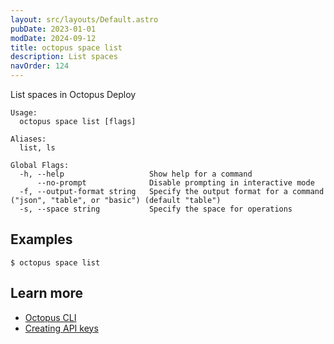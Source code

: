 ```yaml
---
layout: src/layouts/Default.astro
pubDate: 2023-01-01
modDate: 2024-09-12
title: octopus space list
description: List spaces
navOrder: 124
---
```


List spaces in Octopus Deploy

```
Usage:
  octopus space list [flags]

Aliases:
  list, ls

Global Flags:
  -h, --help                   Show help for a command
      --no-prompt              Disable prompting in interactive mode
  -f, --output-format string   Specify the output format for a command ("json", "table", or "basic") (default "table")
  -s, --space string           Specify the space for operations

```

## Examples

<SamplesInstance />

```
$ octopus space list

```

## Learn more

- [Octopus CLI](/docs/octopus-rest-api/cli)
- [Creating API keys](/docs/octopus-rest-api/how-to-create-an-api-key)